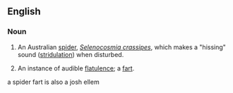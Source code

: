 ==English==

===Noun===
{{wikipedia}}
{{en-noun}}

#An Australian [[spider]], ''[[Selenocosmia crassipes]]'', which makes a "hissing" sound ([[stridulation]]) when disturbed.
#{{euphemism|colloquial|humorous}} An instance of audible [[flatulence]]; a [[fart]].
a spider fart is also a josh ellem